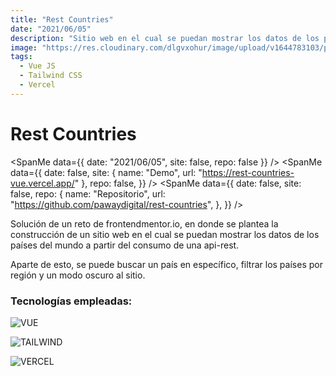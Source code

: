 ```yaml
---
title: "Rest Countries"
date: "2021/06/05"
description: "Sitio web en el cual se puedan mostrar los datos de los países del mundo a partir del consumo de una api-rest"
image: "https://res.cloudinary.com/dlgvxohur/image/upload/v1644783103/proyectos/rest-countries/ne89a4lswvlbuok4oju5.jpg"
tags:
  - Vue JS
  - Tailwind CSS
  - Vercel
---
```


# Rest Countries

<section className="flex items-center">

<SpanMe data={{ date: "2021/06/05", site: false, repo: false }} />
<SpanMe
  data={{
    date: false,
    site: { name: "Demo", url: "https://rest-countries-vue.vercel.app/" },
    repo: false,
  }}
/>
<SpanMe
  data={{
    date: false,
    site: false,
    repo: {
      name: "Repositorio",
      url: "https://github.com/pawaydigital/rest-countries",
    },
  }}
/>

</section>

Solución de un reto de frontendmentor.io, en donde se plantea la construcción de un sitio web en el cual se puedan mostrar los datos de los países del mundo a partir del consumo de una api-rest.

Aparte de esto, se puede buscar un país en específico, filtrar los países por región y un modo oscuro al sitio.

### Tecnologías empleadas:

<section>

![VUE](https://img.shields.io/badge/-VUE-4FC08D?&logo=vuedotjs&logoColor=ffffff)

![TAILWIND](https://img.shields.io/badge/-TAILWIND-38B2AC?&logo=Tailwind-css&logoColor=ffffff)

![VERCEL](https://img.shields.io/badge/-VERCEL-000000?&logo=Vercel&logoColor=ffffff)

</section>

<br />

<ImageMe
  src="https://res.cloudinary.com/dlgvxohur/image/upload/v1627482790/proyectos/rest-countries/g1alexander-foto-1.webp"
  alt="portada-cat-wiki"
/>
